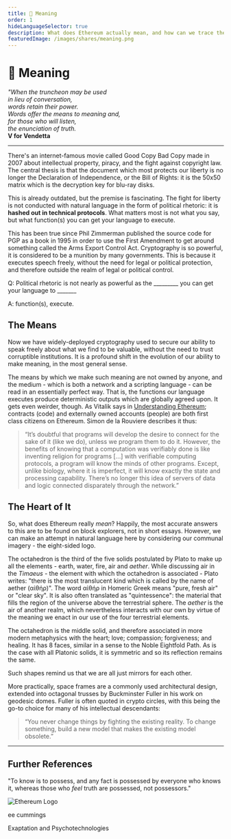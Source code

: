 ```yaml
---
title: 🤯 Meaning
order: 1
hideLanguageSelector: true
description: What does Ethereum actually mean, and how can we trace the development of the ideas behind it back through history?
featuredImage: /images/shares/meaning.png
---
```


# 🤯 Meaning

<InfoBlock>

_"When the truncheon may be used_   
_in lieu of conversation,_  
_words retain their power._  
_Words offer the means to meaning and,_  
_for those who will listen,_  
_the enunciation of truth._  
**V for Vendetta**  

</InfoBlock>

---

There's an internet-famous movie called <Link to="https://www.youtube.com/watch?v=ByY6j0qzOyM" >Good Copy Bad Copy</Link> 
made in 2007 about intellectual property, piracy, and the fight against copyright law. The central 
thesis is that the document which most protects our liberty is no longer the Declaration of 
Independence, or the Bill of Rights: it is the 50x50 matrix which is the decryption key for blu-ray disks.

This is already outdated, but the premise is fascinating. The fight for liberty is not conducted 
with natural language in the form of political rhetoric: it is **hashed out in technical protocols**. 
What matters most is not what you say, but what function(s) you can get your language to execute.

This has been true since Phil Zimmerman published the source code for <Link to="https://books.google.co.za/books/about/PGP_Source_Code_and_Internals.html?id=xR4ZAQAAIAAJ&redir_esc=y" >PGP as a book</Link> 
in 1995 in order to use the First Amendment to get around something called the Arms Export Control Act. 
Cryptography is so powerful, it is considered to be a munition by many governments. This is 
because it executes speech freely, without the need for legal or political protection, and 
therefore outside the realm of legal or political control.

<Flash>

<Card>

Q: Political rhetoric is not nearly as powerful as the \_\_\_\_\_\_\_\_\_ you can get your language to \_\_\_\_\_\_\_

A: function(s), execute.

</Card>

</Flash>

## The Means

Now we have widely-deployed cryptography used to secure our ability to speak freely about what 
we find to be valuable, without the need to trust corruptible institutions. It is a profound 
shift in the evolution of our ability to make meaning, in the most general sense.

The means by which we make such meaning are not owned by anyone, and the medium - which is both 
a network and a scripting language - can be read in an essentially perfect way. That is, the 
functions our language executes produce deterministic outputs which are globally agreed upon. 
It gets even weirder, though. As Vitalik says in [Understanding Ethereum](/learn/module-1/understanding-ethereum); 
contracts (code) and externally owned accounts (people) are both first class citizens on Ethereum. 
Simon de la Rouviere describes it thus:

> “It’s doubtful that programs will develop the desire to connect for the sake of it (like we do), 
unless we program them to do it. However, the benefits of knowing that a computation was 
verifiably done is like inventing religion for programs [...] with verifiable computing 
protocols, a program will know the minds of other programs. Except, unlike biology, where it is 
imperfect, it will know exactly the state and processing capability. There’s no longer this idea 
of servers of data and logic connected disparately through the network.”

## The Heart of It

So, what does Ethereum really *mean*? Happily, the most accurate answers to this are to be found 
on block explorers, not in short essays. However, we can make an attempt in natural language here 
by considering our communal imagery - the eight-sided logo.

The <Link to="https://en.wikipedia.org/wiki/Octahedron">octahedron</Link> is the third 
of the <Link to="https://en.wikipedia.org/wiki/Platonic_solid">five solids</Link> postulated 
by Plato to make up all the elements - earth, water, fire, air and *aether*. While discussing air in the 
*Timaeus* - the element with which the octahedron is associated - Plato writes: "there is the most 
translucent kind which is called by the name of aether (αἰθήρ)". The word αἰθήρ in Homeric Greek 
means "pure, fresh air" or "clear sky". It is also often translated as "quintessence": the material 
that fills the region of the universe above the terrestrial sphere. The *aether* is the air of 
another realm, which nevertheless interacts with our own by virtue of the meaning we enact in 
our use of the four terrestrial elements.

The octahedron is the middle solid, and therefore associated in more modern metaphysics with 
the heart; love; compassion; forgiveness; and healing. It has 8 faces, similar in a sense to 
the <Link to="https://en.wikipedia.org/wiki/Noble_Eightfold_Path" >Noble Eightfold Path</Link>. 
As is the case with all Platonic solids, it is symmetric and so its reflection remains the same.  

Such shapes remind us that we are all just mirrors for each other.

More practically, <Link to="https://en.wikipedia.org/wiki/Space_frame">space frames</Link> are a commonly used architectural design, extended into <Link to="https://tinyurl.com/mister-fuller">octagonal trusses by Buckminster Fuller</Link> in his work on geodesic domes. Fuller is often quoted in crypto circles, with this being the go-to choice 
for many of his intellectual descendants:

> “You never change things by fighting the existing reality. To change something, build a new 
model that makes the existing model obsolete.”

---

## Further References

<InfoBlock>

<Box>

"To know is to possess, and any fact is possessed by everyone who knows it, whereas those who *feel* truth are possessed, not possessors."

![Ethereum Logo](/images/ethereum.png)

<Link to="https://www.youtube.com/watch?v=kffo3pxNO7c" >ee cummings</Link>

</Box>

</InfoBlock>

<List>

<Link to="https://www.youtube.com/watch?v=54l8_ewcOlY&list=PLND1JCRq8Vuh3f0P5qjrSdb5eC1ZfZwWJ">

Exaptation and Psychotechnologies

</Link>

</List>